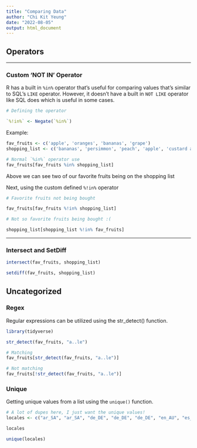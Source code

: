```yaml
---
title: "Comparing Data"
author: "Chi Kit Yeung"
date: "2022-08-05"
output: html_document
---
```

## Operators

---

### Custom 'NOT IN' Operator

R has a built in `%in%` operator that's useful for comparing values that's similar to SQL's `LIKE` operator.  However, it doesn't have a built in `NOT LIKE` operator like SQL does which is useful in some cases.

```r
# Defining the operator

`%!in%` <- Negate(`%in%`)
```

Example:

```r
fav_fruits <- c('apple', 'oranges', 'bananas', 'grape')
shopping_list <- c('bananas', 'persimmon', 'peach', 'apple', 'custard apple')

# Normal `%in%` operator use
fav_fruits[fav_fruits %in% shopping_list]
```
Above we can see two of our favorite fruits being on the shopping list

Next, using the custom defined `%!in%` operator
```r
# Favorite fruits not being bought

fav_fruits[fav_fruits %!in% shopping_list]
```
```r
# Not so favorite fruits being bought :(

shopping_list[shopping_list %!in% fav_fruits]
```

---

### Intersect and SetDiff

```r
intersect(fav_fruits, shopping_list)
```


```r
setdiff(fav_fruits, shopping_list)
```


## Uncategorized

### Regex

Regular expressions can be utilized using the str_detect() function.

```r
library(tidyverse)

str_detect(fav_fruits, "a..le")
```
```r
# Matching
fav_fruits[str_detect(fav_fruits, "a..le")]
```

```r
# Not matching
fav_fruits[!str_detect(fav_fruits, "a..le")]
```

### Unique

Getting unique values from a list using the `unique()` function.

```r
# A lot of dupes here, I just want the unique values!
locales <- c("ar_SA", "ar_SA", "de_DE", "de_DE", "de_DE", "en_AU", "es_ES", "es_ES", "es_ES", "es_ES", "es_MX", "es_MX", "es_MX", "es_MX", "es_US", "es_US", "es_US", "es_US", "es_US", "es_US", "fr_FR", "he_IL", "he_IL", "it_IT", "it_IT", "it_IT", "nb_NO", "nb_NO", "ru_RU", "ru_RU", "ru_RU", "sv_SE", "sv_SE", "sv_SE", "tr_TR", "tr_TR", "tr_TR")

locales
```

```r
unique(locales)
```

